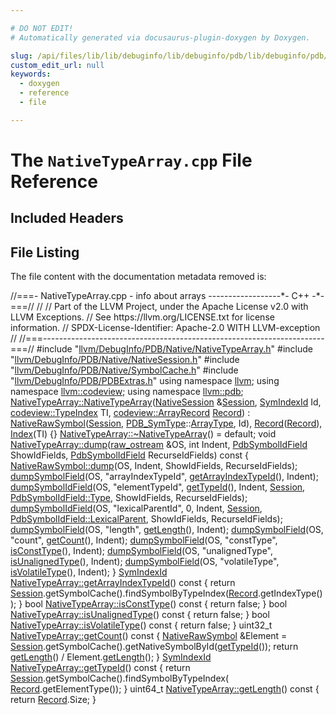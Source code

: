 ```yaml
---

# DO NOT EDIT!
# Automatically generated via docusaurus-plugin-doxygen by Doxygen.

slug: /api/files/lib/lib/debuginfo/lib/debuginfo/pdb/lib/debuginfo/pdb/native/nativetypearray-cpp
custom_edit_url: null
keywords:
  - doxygen
  - reference
  - file

---
```





# The `NativeTypeArray.cpp` File Reference

<DoxygenPage pluginConfig={pluginConfig}>



## Included Headers

<IncludesList>
<IncludesListItem
  filePath="llvm/DebugInfo/PDB/Native/NativeTypeArray.h"
  permalink="/docs/api/files/include/include/llvm/include/llvm/debuginfo/include/llvm/debuginfo/pdb/include/llvm/debuginfo/pdb/native/nativetypearray-h"
  isLocal="true" />
<IncludesListItem
  filePath="llvm/DebugInfo/PDB/Native/NativeSession.h"
  permalink="/docs/api/files/include/include/llvm/include/llvm/debuginfo/include/llvm/debuginfo/pdb/include/llvm/debuginfo/pdb/native/nativesession-h"
  isLocal="true" />
<IncludesListItem
  filePath="llvm/DebugInfo/PDB/Native/SymbolCache.h"
  permalink="/docs/api/files/include/include/llvm/include/llvm/debuginfo/include/llvm/debuginfo/pdb/include/llvm/debuginfo/pdb/native/symbolcache-h"
  isLocal="true" />
<IncludesListItem
  filePath="llvm/DebugInfo/PDB/PDBExtras.h"
  permalink="/docs/api/files/include/include/llvm/include/llvm/debuginfo/include/llvm/debuginfo/pdb/pdbextras-h"
  isLocal="true" />
</IncludesList>


## File Listing

The file content with the documentation metadata removed is:

<ProgramListing>

<Link id="l00001" /><CodeLine lineNumber="1"><Highlight kind="comment">//===- NativeTypeArray.cpp - info about arrays ------------------&#42;- C++ -&#42;-===//</Highlight><Highlight kind="normal"></Highlight></CodeLine>
<Link id="l00002" /><CodeLine lineNumber="2"><Highlight kind="normal"></Highlight><Highlight kind="comment">//</Highlight><Highlight kind="normal"></Highlight></CodeLine>
<Link id="l00003" /><CodeLine lineNumber="3"><Highlight kind="normal"></Highlight><Highlight kind="comment">// Part of the LLVM Project, under the Apache License v2.0 with LLVM Exceptions.</Highlight><Highlight kind="normal"></Highlight></CodeLine>
<Link id="l00004" /><CodeLine lineNumber="4"><Highlight kind="normal"></Highlight><Highlight kind="comment">// See https://llvm.org/LICENSE.txt for license information.</Highlight><Highlight kind="normal"></Highlight></CodeLine>
<Link id="l00005" /><CodeLine lineNumber="5"><Highlight kind="normal"></Highlight><Highlight kind="comment">// SPDX-License-Identifier: Apache-2.0 WITH LLVM-exception</Highlight><Highlight kind="normal"></Highlight></CodeLine>
<Link id="l00006" /><CodeLine lineNumber="6"><Highlight kind="normal"></Highlight><Highlight kind="comment">//</Highlight><Highlight kind="normal"></Highlight></CodeLine>
<Link id="l00007" /><CodeLine lineNumber="7"><Highlight kind="normal"></Highlight><Highlight kind="comment">//===----------------------------------------------------------------------===//</Highlight><Highlight kind="normal"></Highlight></CodeLine>
<Link id="l00008" /><CodeLine lineNumber="8"><Highlight kind="normal"></Highlight></CodeLine>
<Link id="l00009" /><CodeLine lineNumber="9"><Highlight kind="normal"></Highlight><Highlight kind="preprocessor">#include &quot;<a href="/docs/api/files/include/include/llvm/include/llvm/debuginfo/include/llvm/debuginfo/pdb/include/llvm/debuginfo/pdb/native/nativetypearray-h">llvm/DebugInfo/PDB/Native/NativeTypeArray.h</a>&quot;</Highlight><Highlight kind="normal"></Highlight></CodeLine>
<Link id="l00010" /><CodeLine lineNumber="10"><Highlight kind="normal"></Highlight></CodeLine>
<Link id="l00011" /><CodeLine lineNumber="11"><Highlight kind="normal"></Highlight><Highlight kind="preprocessor">#include &quot;<a href="/docs/api/files/include/include/llvm/include/llvm/debuginfo/include/llvm/debuginfo/pdb/include/llvm/debuginfo/pdb/native/nativesession-h">llvm/DebugInfo/PDB/Native/NativeSession.h</a>&quot;</Highlight><Highlight kind="normal"></Highlight></CodeLine>
<Link id="l00012" /><CodeLine lineNumber="12"><Highlight kind="normal"></Highlight><Highlight kind="preprocessor">#include &quot;<a href="/docs/api/files/include/include/llvm/include/llvm/debuginfo/include/llvm/debuginfo/pdb/include/llvm/debuginfo/pdb/native/symbolcache-h">llvm/DebugInfo/PDB/Native/SymbolCache.h</a>&quot;</Highlight><Highlight kind="normal"></Highlight></CodeLine>
<Link id="l00013" /><CodeLine lineNumber="13"><Highlight kind="normal"></Highlight><Highlight kind="preprocessor">#include &quot;<a href="/docs/api/files/include/include/llvm/include/llvm/debuginfo/include/llvm/debuginfo/pdb/pdbextras-h">llvm/DebugInfo/PDB/PDBExtras.h</a>&quot;</Highlight><Highlight kind="normal"></Highlight></CodeLine>
<Link id="l00014" /><CodeLine lineNumber="14"><Highlight kind="normal"></Highlight></CodeLine>
<Link id="l00015" /><CodeLine lineNumber="15"><Highlight kind="normal"></Highlight><Highlight kind="keyword">using namespace </Highlight><Highlight kind="normal"><a href="/docs/api/namespaces/llvm">llvm</a>;</Highlight></CodeLine>
<Link id="l00016" /><CodeLine lineNumber="16"><Highlight kind="normal"></Highlight><Highlight kind="keyword">using namespace </Highlight><Highlight kind="normal"><a href="/docs/api/namespaces/llvm/codeview">llvm::codeview</a>;</Highlight></CodeLine>
<Link id="l00017" /><CodeLine lineNumber="17"><Highlight kind="normal"></Highlight><Highlight kind="keyword">using namespace </Highlight><Highlight kind="normal"><a href="/docs/api/namespaces/llvm/pdb">llvm::pdb</a>;</Highlight></CodeLine>
<Link id="l00018" /><CodeLine lineNumber="18"><Highlight kind="normal"></Highlight></CodeLine>
<Link id="l00019" /><CodeLine lineNumber="19" lineLink="/docs/api/classes/llvm/pdb/nativetypearray/#ac8d19767f972214b5a7cea4346c30b7f"><Highlight kind="normal"><a href="/docs/api/classes/llvm/pdb/nativetypearray/#ac8d19767f972214b5a7cea4346c30b7f">NativeTypeArray::NativeTypeArray</a>(<a href="/docs/api/classes/llvm/pdb/nativesession">NativeSession</a> &amp;<a href="/docs/api/classes/llvm/pdb/nativerawsymbol/#ae264b7462dfb57a16a94b8f871f52920">Session</a>, <a href="/docs/api/namespaces/llvm/pdb/#a0d95a0af7fff523a0a4bfb7f6b578d12">SymIndexId</a> Id,</Highlight></CodeLine>
<Link id="l00020" /><CodeLine lineNumber="20"><Highlight kind="normal">                                 <a href="/docs/api/classes/llvm/codeview/typeindex">codeview::TypeIndex</a> TI,</Highlight></CodeLine>
<Link id="l00021" /><CodeLine lineNumber="21"><Highlight kind="normal">                                 <a href="/docs/api/classes/llvm/codeview/arrayrecord">codeview::ArrayRecord</a> <a href="/docs/api/classes/llvm/pdb/nativetypearray/#aa6d9f2ef2138f3d67c69637fffa9c771">Record</a>)</Highlight></CodeLine>
<Link id="l00022" /><CodeLine lineNumber="22"><Highlight kind="normal">    : <a href="/docs/api/classes/llvm/pdb/nativerawsymbol/#a4cbeed8a0b429b5aea245873a199f97b">NativeRawSymbol</a>(<a href="/docs/api/classes/llvm/pdb/nativerawsymbol/#ae264b7462dfb57a16a94b8f871f52920">Session</a>, <a href="/docs/api/namespaces/llvm/pdb/#a33e853ec74d48b1340d1d4bae772d30b">PDB&#95;SymType</a>::<a href="/docs/api/namespaces/llvm/pdb/#a33e853ec74d48b1340d1d4bae772d30bacb17ff5177bb277ed8dd79480aad9c27">ArrayType</a>, Id), <a href="/docs/api/classes/llvm/pdb/nativetypearray/#aa6d9f2ef2138f3d67c69637fffa9c771">Record</a>(<a href="/docs/api/classes/llvm/pdb/nativetypearray/#aa6d9f2ef2138f3d67c69637fffa9c771">Record</a>),</Highlight></CodeLine>
<Link id="l00023" /><CodeLine lineNumber="23"><Highlight kind="normal">      <a href="/docs/api/classes/llvm/pdb/nativetypearray/#a297fd899abfbbfe0f40751ecaa9b5173">Index</a>(TI) &#123;&#125;</Highlight></CodeLine>
<Link id="l00024" /><CodeLine lineNumber="24"><Highlight kind="normal"><a href="/docs/api/classes/llvm/pdb/nativetypearray/#a5d32ae7589f2a98692126d68652326e8">NativeTypeArray::~NativeTypeArray</a>() = </Highlight><Highlight kind="keywordflow">default</Highlight><Highlight kind="normal">;</Highlight></CodeLine>
<Link id="l00025" /><CodeLine lineNumber="25"><Highlight kind="normal"></Highlight></CodeLine>
<Link id="l00026" /><CodeLine lineNumber="26" lineLink="/docs/api/classes/llvm/pdb/nativetypearray/#a456ddb913a1045e4fd6d377043871c6b"><Highlight kind="normal"></Highlight><Highlight kind="keywordtype">void</Highlight><Highlight kind="normal"> <a href="/docs/api/classes/llvm/pdb/nativetypearray/#a456ddb913a1045e4fd6d377043871c6b">NativeTypeArray::dump</a>(<a href="/docs/api/classes/llvm/raw-ostream">raw&#95;ostream</a> &amp;OS, </Highlight><Highlight kind="keywordtype">int</Highlight><Highlight kind="normal"> Indent,</Highlight></CodeLine>
<Link id="l00027" /><CodeLine lineNumber="27"><Highlight kind="normal">                           <a href="/docs/api/namespaces/llvm/pdb/#a952cb7401a07c49e2879fbfc92f0dc2c">PdbSymbolIdField</a> ShowIdFields,</Highlight></CodeLine>
<Link id="l00028" /><CodeLine lineNumber="28"><Highlight kind="normal">                           <a href="/docs/api/namespaces/llvm/pdb/#a952cb7401a07c49e2879fbfc92f0dc2c">PdbSymbolIdField</a> RecurseIdFields)</Highlight><Highlight kind="keyword"> const </Highlight><Highlight kind="normal">&#123;</Highlight></CodeLine>
<Link id="l00029" /><CodeLine lineNumber="29"><Highlight kind="normal">  <a href="/docs/api/classes/llvm/pdb/nativerawsymbol/#aeeda1eb1da6fda8318d0a3093caa3ea2">NativeRawSymbol::dump</a>(OS, Indent, ShowIdFields, RecurseIdFields);</Highlight></CodeLine>
<Link id="l00030" /><CodeLine lineNumber="30"><Highlight kind="normal"></Highlight></CodeLine>
<Link id="l00031" /><CodeLine lineNumber="31"><Highlight kind="normal">  <a href="/docs/api/namespaces/llvm/pdb/#a28e0e7c7f7920e3608fea13ec3e4394e">dumpSymbolField</a>(OS, </Highlight><Highlight kind="stringliteral">&quot;arrayIndexTypeId&quot;</Highlight><Highlight kind="normal">, <a href="/docs/api/classes/llvm/pdb/nativetypearray/#a3d5540dc3d9fbe17be6583227710f9f8">getArrayIndexTypeId</a>(), Indent);</Highlight></CodeLine>
<Link id="l00032" /><CodeLine lineNumber="32"><Highlight kind="normal">  <a href="/docs/api/namespaces/llvm/pdb/#aebe60f61f4fe8956834c561bfb8a75e8">dumpSymbolIdField</a>(OS, </Highlight><Highlight kind="stringliteral">&quot;elementTypeId&quot;</Highlight><Highlight kind="normal">, <a href="/docs/api/classes/llvm/pdb/nativetypearray/#abfbe0ffe2f3abcdf07766d289a465259">getTypeId</a>(), Indent, <a href="/docs/api/classes/llvm/pdb/nativerawsymbol/#ae264b7462dfb57a16a94b8f871f52920">Session</a>,</Highlight></CodeLine>
<Link id="l00033" /><CodeLine lineNumber="33"><Highlight kind="normal">                    <a href="/docs/api/namespaces/llvm/pdb/#a952cb7401a07c49e2879fbfc92f0dc2caa1fa27779242b4902f7ae3bdd5c6d508">PdbSymbolIdField::Type</a>, ShowIdFields, RecurseIdFields);</Highlight></CodeLine>
<Link id="l00034" /><CodeLine lineNumber="34"><Highlight kind="normal"></Highlight></CodeLine>
<Link id="l00035" /><CodeLine lineNumber="35"><Highlight kind="normal">  <a href="/docs/api/namespaces/llvm/pdb/#aebe60f61f4fe8956834c561bfb8a75e8">dumpSymbolIdField</a>(OS, </Highlight><Highlight kind="stringliteral">&quot;lexicalParentId&quot;</Highlight><Highlight kind="normal">, 0, Indent, <a href="/docs/api/classes/llvm/pdb/nativerawsymbol/#ae264b7462dfb57a16a94b8f871f52920">Session</a>,</Highlight></CodeLine>
<Link id="l00036" /><CodeLine lineNumber="36"><Highlight kind="normal">                    <a href="/docs/api/namespaces/llvm/pdb/#a952cb7401a07c49e2879fbfc92f0dc2ca0a31053bfd7ad7db33f78a8c31f4c99a">PdbSymbolIdField::LexicalParent</a>, ShowIdFields,</Highlight></CodeLine>
<Link id="l00037" /><CodeLine lineNumber="37"><Highlight kind="normal">                    RecurseIdFields);</Highlight></CodeLine>
<Link id="l00038" /><CodeLine lineNumber="38"><Highlight kind="normal">  <a href="/docs/api/namespaces/llvm/pdb/#a28e0e7c7f7920e3608fea13ec3e4394e">dumpSymbolField</a>(OS, </Highlight><Highlight kind="stringliteral">&quot;length&quot;</Highlight><Highlight kind="normal">, <a href="/docs/api/classes/llvm/pdb/nativetypearray/#a3661a8369428404376914f51e53b8a20">getLength</a>(), Indent);</Highlight></CodeLine>
<Link id="l00039" /><CodeLine lineNumber="39"><Highlight kind="normal">  <a href="/docs/api/namespaces/llvm/pdb/#a28e0e7c7f7920e3608fea13ec3e4394e">dumpSymbolField</a>(OS, </Highlight><Highlight kind="stringliteral">&quot;count&quot;</Highlight><Highlight kind="normal">, <a href="/docs/api/classes/llvm/pdb/nativetypearray/#a9be3a3b11703d865a9c110437e661aa2">getCount</a>(), Indent);</Highlight></CodeLine>
<Link id="l00040" /><CodeLine lineNumber="40"><Highlight kind="normal">  <a href="/docs/api/namespaces/llvm/pdb/#a28e0e7c7f7920e3608fea13ec3e4394e">dumpSymbolField</a>(OS, </Highlight><Highlight kind="stringliteral">&quot;constType&quot;</Highlight><Highlight kind="normal">, <a href="/docs/api/classes/llvm/pdb/nativetypearray/#a391612ae4dafd1aee5505600cbd53e5d">isConstType</a>(), Indent);</Highlight></CodeLine>
<Link id="l00041" /><CodeLine lineNumber="41"><Highlight kind="normal">  <a href="/docs/api/namespaces/llvm/pdb/#a28e0e7c7f7920e3608fea13ec3e4394e">dumpSymbolField</a>(OS, </Highlight><Highlight kind="stringliteral">&quot;unalignedType&quot;</Highlight><Highlight kind="normal">, <a href="/docs/api/classes/llvm/pdb/nativetypearray/#a1903a46fe38f9f49e76b046ab844dc75">isUnalignedType</a>(), Indent);</Highlight></CodeLine>
<Link id="l00042" /><CodeLine lineNumber="42"><Highlight kind="normal">  <a href="/docs/api/namespaces/llvm/pdb/#a28e0e7c7f7920e3608fea13ec3e4394e">dumpSymbolField</a>(OS, </Highlight><Highlight kind="stringliteral">&quot;volatileType&quot;</Highlight><Highlight kind="normal">, <a href="/docs/api/classes/llvm/pdb/nativetypearray/#a0a74723510ea39020f28c242f2d966d4">isVolatileType</a>(), Indent);</Highlight></CodeLine>
<Link id="l00043" /><CodeLine lineNumber="43"><Highlight kind="normal">&#125;</Highlight></CodeLine>
<Link id="l00044" /><CodeLine lineNumber="44"><Highlight kind="normal"></Highlight></CodeLine>
<Link id="l00045" /><CodeLine lineNumber="45" lineLink="/docs/api/classes/llvm/pdb/nativetypearray/#a3d5540dc3d9fbe17be6583227710f9f8"><Highlight kind="normal"><a href="/docs/api/namespaces/llvm/pdb/#a0d95a0af7fff523a0a4bfb7f6b578d12">SymIndexId</a> <a href="/docs/api/classes/llvm/pdb/nativetypearray/#a3d5540dc3d9fbe17be6583227710f9f8">NativeTypeArray::getArrayIndexTypeId</a>()</Highlight><Highlight kind="keyword"> const </Highlight><Highlight kind="normal">&#123;</Highlight></CodeLine>
<Link id="l00046" /><CodeLine lineNumber="46"><Highlight kind="normal">  </Highlight><Highlight kind="keywordflow">return</Highlight><Highlight kind="normal"> <a href="/docs/api/classes/llvm/pdb/nativerawsymbol/#ae264b7462dfb57a16a94b8f871f52920">Session</a>.getSymbolCache().findSymbolByTypeIndex(<a href="/docs/api/classes/llvm/pdb/nativetypearray/#aa6d9f2ef2138f3d67c69637fffa9c771">Record</a>.getIndexType());</Highlight></CodeLine>
<Link id="l00047" /><CodeLine lineNumber="47"><Highlight kind="normal">&#125;</Highlight></CodeLine>
<Link id="l00048" /><CodeLine lineNumber="48"><Highlight kind="normal"></Highlight></CodeLine>
<Link id="l00049" /><CodeLine lineNumber="49" lineLink="/docs/api/classes/llvm/pdb/nativetypearray/#a391612ae4dafd1aee5505600cbd53e5d"><Highlight kind="normal"></Highlight><Highlight kind="keywordtype">bool</Highlight><Highlight kind="normal"> <a href="/docs/api/classes/llvm/pdb/nativetypearray/#a391612ae4dafd1aee5505600cbd53e5d">NativeTypeArray::isConstType</a>()</Highlight><Highlight kind="keyword"> const </Highlight><Highlight kind="normal">&#123; </Highlight><Highlight kind="keywordflow">return</Highlight><Highlight kind="normal"> </Highlight><Highlight kind="keyword">false</Highlight><Highlight kind="normal">; &#125;</Highlight></CodeLine>
<Link id="l00050" /><CodeLine lineNumber="50"><Highlight kind="normal"></Highlight></CodeLine>
<Link id="l00051" /><CodeLine lineNumber="51" lineLink="/docs/api/classes/llvm/pdb/nativetypearray/#a1903a46fe38f9f49e76b046ab844dc75"><Highlight kind="normal"></Highlight><Highlight kind="keywordtype">bool</Highlight><Highlight kind="normal"> <a href="/docs/api/classes/llvm/pdb/nativetypearray/#a1903a46fe38f9f49e76b046ab844dc75">NativeTypeArray::isUnalignedType</a>()</Highlight><Highlight kind="keyword"> const </Highlight><Highlight kind="normal">&#123; </Highlight><Highlight kind="keywordflow">return</Highlight><Highlight kind="normal"> </Highlight><Highlight kind="keyword">false</Highlight><Highlight kind="normal">; &#125;</Highlight></CodeLine>
<Link id="l00052" /><CodeLine lineNumber="52"><Highlight kind="normal"></Highlight></CodeLine>
<Link id="l00053" /><CodeLine lineNumber="53" lineLink="/docs/api/classes/llvm/pdb/nativetypearray/#a0a74723510ea39020f28c242f2d966d4"><Highlight kind="normal"></Highlight><Highlight kind="keywordtype">bool</Highlight><Highlight kind="normal"> <a href="/docs/api/classes/llvm/pdb/nativetypearray/#a0a74723510ea39020f28c242f2d966d4">NativeTypeArray::isVolatileType</a>()</Highlight><Highlight kind="keyword"> const </Highlight><Highlight kind="normal">&#123; </Highlight><Highlight kind="keywordflow">return</Highlight><Highlight kind="normal"> </Highlight><Highlight kind="keyword">false</Highlight><Highlight kind="normal">; &#125;</Highlight></CodeLine>
<Link id="l00054" /><CodeLine lineNumber="54"><Highlight kind="normal"></Highlight></CodeLine>
<Link id="l00055" /><CodeLine lineNumber="55" lineLink="/docs/api/classes/llvm/pdb/nativetypearray/#a9be3a3b11703d865a9c110437e661aa2"><Highlight kind="normal">uint32&#95;t <a href="/docs/api/classes/llvm/pdb/nativetypearray/#a9be3a3b11703d865a9c110437e661aa2">NativeTypeArray::getCount</a>()</Highlight><Highlight kind="keyword"> const </Highlight><Highlight kind="normal">&#123;</Highlight></CodeLine>
<Link id="l00056" /><CodeLine lineNumber="56"><Highlight kind="normal">  <a href="/docs/api/classes/llvm/pdb/nativerawsymbol/#a4cbeed8a0b429b5aea245873a199f97b">NativeRawSymbol</a> &amp;Element =</Highlight></CodeLine>
<Link id="l00057" /><CodeLine lineNumber="57"><Highlight kind="normal">      <a href="/docs/api/classes/llvm/pdb/nativerawsymbol/#ae264b7462dfb57a16a94b8f871f52920">Session</a>.getSymbolCache().getNativeSymbolById(<a href="/docs/api/classes/llvm/pdb/nativetypearray/#abfbe0ffe2f3abcdf07766d289a465259">getTypeId</a>());</Highlight></CodeLine>
<Link id="l00058" /><CodeLine lineNumber="58"><Highlight kind="normal">  </Highlight><Highlight kind="keywordflow">return</Highlight><Highlight kind="normal"> <a href="/docs/api/classes/llvm/pdb/nativetypearray/#a3661a8369428404376914f51e53b8a20">getLength</a>() / Element.<a href="/docs/api/classes/llvm/pdb/nativerawsymbol/#a1ceabe1276cde7cca2a010b0645f8f6e">getLength</a>();</Highlight></CodeLine>
<Link id="l00059" /><CodeLine lineNumber="59"><Highlight kind="normal">&#125;</Highlight></CodeLine>
<Link id="l00060" /><CodeLine lineNumber="60"><Highlight kind="normal"></Highlight></CodeLine>
<Link id="l00061" /><CodeLine lineNumber="61" lineLink="/docs/api/classes/llvm/pdb/nativetypearray/#abfbe0ffe2f3abcdf07766d289a465259"><Highlight kind="normal"><a href="/docs/api/namespaces/llvm/pdb/#a0d95a0af7fff523a0a4bfb7f6b578d12">SymIndexId</a> <a href="/docs/api/classes/llvm/pdb/nativetypearray/#abfbe0ffe2f3abcdf07766d289a465259">NativeTypeArray::getTypeId</a>()</Highlight><Highlight kind="keyword"> const </Highlight><Highlight kind="normal">&#123;</Highlight></CodeLine>
<Link id="l00062" /><CodeLine lineNumber="62"><Highlight kind="normal">  </Highlight><Highlight kind="keywordflow">return</Highlight><Highlight kind="normal"> <a href="/docs/api/classes/llvm/pdb/nativerawsymbol/#ae264b7462dfb57a16a94b8f871f52920">Session</a>.getSymbolCache().findSymbolByTypeIndex(</Highlight></CodeLine>
<Link id="l00063" /><CodeLine lineNumber="63"><Highlight kind="normal">      <a href="/docs/api/classes/llvm/pdb/nativetypearray/#aa6d9f2ef2138f3d67c69637fffa9c771">Record</a>.getElementType());</Highlight></CodeLine>
<Link id="l00064" /><CodeLine lineNumber="64"><Highlight kind="normal">&#125;</Highlight></CodeLine>
<Link id="l00065" /><CodeLine lineNumber="65"><Highlight kind="normal"></Highlight></CodeLine>
<Link id="l00066" /><CodeLine lineNumber="66" lineLink="/docs/api/classes/llvm/pdb/nativetypearray/#a3661a8369428404376914f51e53b8a20"><Highlight kind="normal">uint64&#95;t <a href="/docs/api/classes/llvm/pdb/nativetypearray/#a3661a8369428404376914f51e53b8a20">NativeTypeArray::getLength</a>()</Highlight><Highlight kind="keyword"> const </Highlight><Highlight kind="normal">&#123; </Highlight><Highlight kind="keywordflow">return</Highlight><Highlight kind="normal"> <a href="/docs/api/classes/llvm/pdb/nativetypearray/#aa6d9f2ef2138f3d67c69637fffa9c771">Record</a>.Size; &#125;</Highlight></CodeLine>

</ProgramListing>

</DoxygenPage>
